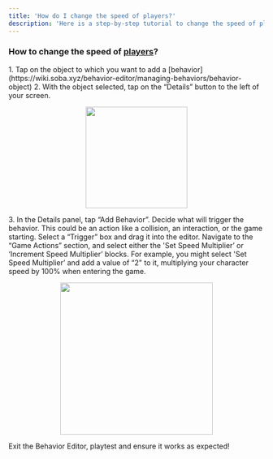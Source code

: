 ```yaml
---
title: 'How do I change the speed of players?'
description: 'Here is a step-by-step tutorial to change the speed of players'
---
```


### How to change the speed of [players](https://wiki.soba.xyz/behavior-editor/game-logic/multiplayer#how-to-set-my-game-to-multiplayer-or-single-player)?

<Steps>
  <Step title="First Step">
<Accordion title="The basics for all behaviors">
    1. Tap on the object to which you want to add a [behavior](https://wiki.soba.xyz/behavior-editor/managing-behaviors/behavior-object)
    2. With the object selected, tap on the “Details” button to the left of your screen.
    <p align="center">
      <img width="200" noZoom src="https://i.imgur.com/jMSZzP8.png" /> </p>
    3. In the Details panel, tap “Add Behavior”.
</Accordion>
  </Step>
  <Step title="Second Step">
Decide what will trigger the behavior. This could be an action like a collision, an interaction, or the game starting. Select a “Trigger” box and drag it into the editor. 
 </Step>
<Step title="Third Step">
Navigate to the “Game Actions” section, and select either the 'Set Speed Multiplier’ or ‘Increment Speed Multiplier’ blocks. For example, you might select 'Set Speed Multiplier’ and add a value of “2" to it, multiplying your character speed by 100% when entering the game.
  <Accordion title="Behavior Image">
    <p align="center">
      <img width="300" noZoom src="https://i.imgur.com/i2TzK1z.png" /> </p>
  </Accordion>
  </Step>
<Step title="Fourth Step">
Exit the Behavior Editor, playtest and ensure it works as expected!
</Step>
</Steps>
